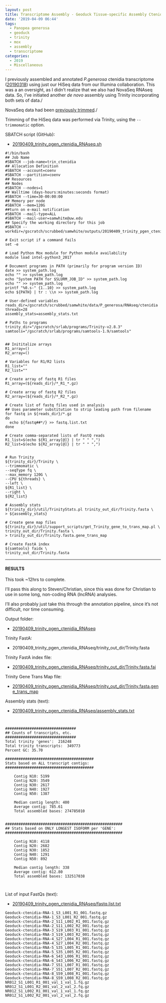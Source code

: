 ```yaml
---
layout: post
title: Transcriptome Assembly - Geoduck Tissue-specific Assembly Ctenidia with HiSeq and NovaSeq Data on Mox
date: '2019-04-09 06:44'
tags:
  - Panopea generosa
  - geoduck
  - trinity
  - mox
  - assembly
  - transcriptome
categories:
  - 2019
  - Miscellaneous
---
```


I previously assembled and annotated _P.generosa_ ctenidia transcriptome ([20190318](https://robertslab.github.io/sams-notebook/posts/2019/2019-03-18-Transcriptome-Annotation---Geoduck-Ctenidia-with-Trinotate-on-Mox/)) using just our HiSeq data from our Illumina collaboration. This was a an oversight, as I didn't realize that we also had NovaSeq RNAseq data. So, I've initiated another _de novo_ assembly using Trinity incorporating both sets of data./

NovaSeq data had been [previously trimmed](https://robertslab.github.io/sams-notebook/posts/2018/2018-01-25-adapter-trimming-and-fastqc-illumina-geoduck-novaseq-data/)./

Trimming of the HiSeq data was performed via Trinity, using the `--trimmomatic` option.

SBATCH script (GitHub):

- [20190409_trinity_pgen_ctenidia_RNAseq.sh](https://github.com/RobertsLab/sams-notebook/blob/master/sbatch_scripts/20190409_trinity_pgen_ctenidia_RNAseq.sh)

```shell
#!/bin/bash
## Job Name
#SBATCH --job-name=trin_ctenidia
## Allocation Definition
#SBATCH --account=coenv
#SBATCH --partition=coenv
## Resources
## Nodes
#SBATCH --nodes=1
## Walltime (days-hours:minutes:seconds format)
#SBATCH --time=30-00:00:00
## Memory per node
#SBATCH --mem=120G
##turn on e-mail notification
#SBATCH --mail-type=ALL
#SBATCH --mail-user=samwhite@uw.edu
## Specify the working directory for this job
#SBATCH --workdir=/gscratch/scrubbed/samwhite/outputs/20190409_trinity_pgen_ctenidia_RNAseq

# Exit script if a command fails
set -e

# Load Python Mox module for Python module availability
module load intel-python3_2017

# Document programs in PATH (primarily for program version ID)
date >> system_path.log
echo "" >> system_path.log
echo "System PATH for $SLURM_JOB_ID" >> system_path.log
echo "" >> system_path.log
printf "%0.s-" {1..10} >> system_path.log
echo ${PATH} | tr : \\n >> system_path.log

# User-defined variables
reads_dir=/gscratch/scrubbed/samwhite/data/P_generosa/RNAseq/ctenidia
threads=28
assembly_stats=assembly_stats.txt

# Paths to programs
trinity_dir="/gscratch/srlab/programs/Trinity-v2.8.3"
samtools="/gscratch/srlab/programs/samtools-1.9/samtools"


## Inititalize arrays
R1_array=()
R2_array=()

# Variables for R1/R2 lists
R1_list=""
R2_list=""

# Create array of fastq R1 files
R1_array=(${reads_dir}/*_R1_*.gz)

# Create array of fastq R2 files
R2_array=(${reads_dir}/*_R2_*.gz)

# Create list of fastq files used in analysis
## Uses parameter substitution to strip leading path from filename
for fastq in ${reads_dir}/*.gz
do
  echo ${fastq##*/} >> fastq.list.txt
done

# Create comma-separated lists of FastQ reads
R1_list=$(echo ${R1_array[@]} | tr " " ",")
R2_list=$(echo ${R2_array[@]} | tr " " ",")


# Run Trinity
${trinity_dir}/Trinity \
--trimmomatic \
--seqType fq \
--max_memory 120G \
--CPU ${threads} \
--left \
${R1_list} \
--right \
${R2_list}

# Assembly stats
${trinity_dir}/util/TrinityStats.pl trinity_out_dir/Trinity.fasta \
> ${assembly_stats}

# Create gene map files
${trinity_dir}/util/support_scripts/get_Trinity_gene_to_trans_map.pl \
trinity_out_dir/Trinity.fasta \
> trinity_out_dir/Trinity.fasta.gene_trans_map

# Create FastA index
${samtools} faidx \
trinity_out_dir/Trinity.fasta
```

---

#### RESULTS

This took ~12hrs to complete.

I'll pass this along to Steven/Christian, since this was done for Christian to use in some long, non-coding RNA (lncRNA) analysies.

I'll also probably just take this through the annotation pipeline, since it's not difficult, nor time consuming.

Output folder:

- [20190409_trinity_pgen_ctenidia_RNAseq](http://gannet.fish.washington.edu/Atumefaciens/20190409_trinity_pgen_ctenidia_RNAseq/)

Trinity FastA:

- 20190409_trinity_pgen_ctenidia_RNAseq/trinity_out_dir/Trinity.fasta[](http://gannet.fish.washington.edu/Atumefaciens/20190409_trinity_pgen_ctenidia_RNAseq/trinity_out_dir/Trinity.fasta)

Trinity FastA index file:

- [20190409_trinity_pgen_ctenidia_RNAseq/trinity_out_dir/Trinity.fasta.fai](http://gannet.fish.washington.edu/Atumefaciens/20190409_trinity_pgen_ctenidia_RNAseq/trinity_out_dir/Trinity.fasta.fai)

Trinity Gene Trans Map file:

- [20190409_trinity_pgen_ctenidia_RNAseq/trinity_out_dir/Trinity.fasta.gene_trans_map](http://gannet.fish.washington.edu/Atumefaciens/20190409_trinity_pgen_ctenidia_RNAseq/trinity_out_dir/Trinity.fasta.gene_trans_map)


Assembly stats (text):

- [20190409_trinity_pgen_ctenidia_RNAseq/assembly_stats.txt](http://gannet.fish.washington.edu/Atumefaciens/20190409_trinity_pgen_ctenidia_RNAseq/assembly_stats.txt)

```


################################
## Counts of transcripts, etc.
################################
Total trinity 'genes':	216248
Total trinity transcripts:	349773
Percent GC: 35.70

########################################
Stats based on ALL transcript contigs:
########################################

	Contig N10: 5199
	Contig N20: 3549
	Contig N30: 2617
	Contig N40: 1927
	Contig N50: 1387

	Median contig length: 400
	Average contig: 785.61
	Total assembled bases: 274785010


#####################################################
## Stats based on ONLY LONGEST ISOFORM per 'GENE':
#####################################################

	Contig N10: 4118
	Contig N20: 2682
	Contig N30: 1852
	Contig N40: 1291
	Contig N50: 892

	Median contig length: 338
	Average contig: 612.80
	Total assembled bases: 132517038



```

List of input FastQs (text):

- [20190409_trinity_pgen_ctenidia_RNAseq/fastq.list.txt](http://gannet.fish.washington.edu/Atumefaciens/20190409_trinity_pgen_ctenidia_RNAseq/fastq.list.txt)

```
Geoduck-ctenidia-RNA-1_S3_L001_R1_001.fastq.gz
Geoduck-ctenidia-RNA-1_S3_L001_R2_001.fastq.gz
Geoduck-ctenidia-RNA-2_S11_L002_R1_001.fastq.gz
Geoduck-ctenidia-RNA-2_S11_L002_R2_001.fastq.gz
Geoduck-ctenidia-RNA-3_S19_L003_R1_001.fastq.gz
Geoduck-ctenidia-RNA-3_S19_L003_R2_001.fastq.gz
Geoduck-ctenidia-RNA-4_S27_L004_R1_001.fastq.gz
Geoduck-ctenidia-RNA-4_S27_L004_R2_001.fastq.gz
Geoduck-ctenidia-RNA-5_S35_L005_R1_001.fastq.gz
Geoduck-ctenidia-RNA-5_S35_L005_R2_001.fastq.gz
Geoduck-ctenidia-RNA-6_S43_L006_R1_001.fastq.gz
Geoduck-ctenidia-RNA-6_S43_L006_R2_001.fastq.gz
Geoduck-ctenidia-RNA-7_S51_L007_R1_001.fastq.gz
Geoduck-ctenidia-RNA-7_S51_L007_R2_001.fastq.gz
Geoduck-ctenidia-RNA-8_S59_L008_R1_001.fastq.gz
Geoduck-ctenidia-RNA-8_S59_L008_R2_001.fastq.gz
NR012_S1_L001_R1_001_val_1_val_1.fq.gz
NR012_S1_L001_R2_001_val_2_val_2.fq.gz
NR012_S1_L002_R1_001_val_1_val_1.fq.gz
NR012_S1_L002_R2_001_val_2_val_2.fq.gz
```
